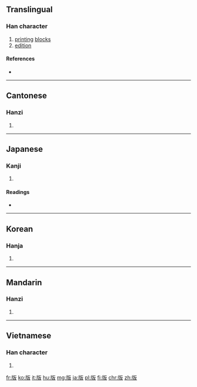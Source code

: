 ==Translingual==

===Han character===
{{Han char|rn=91|rad=片|as=04|sn=8|four=2104<sub>7</sub>|canj=中中竹水 (LLHE), 中弓竹水 (LNHE), X中弓竹水 (XLNHE)|ids=⿰[[片]][[反]]}}

# [[printing]] [[block]]s
# [[edition]]

====References====
* {{Han ref|kx=0693.030|dkj=19817|dj=1106.030|hdz=32015.040|uh=7248|ud=29256|bh=AAA9|bd=43689}}

----

==Cantonese==

===Hanzi===
{{yue-hanzi|jyut=|y=baan2}}

# {{defn|lang=yue|sort=片04}}

----

==Japanese==

===Kanji===
{{ja-kanji|grade=5|rs=片04}}

# {{defn|lang=ja|sort=片04}}

====Readings====
* {{ja-readings|on=[[はん]] (han)|kun=[[いた]] (ita), [[ふだ]] (fuda)}}

----

==Korean==

===Hanja===
{{ko-hanja|hangeul=판|eumhun=|rv=pan|mr=p'an|y=phan}}

# {{defn|lang=ko|sort=片04}}

----

==Mandarin==

===Hanzi===
{{cmn-hanzi|pin=[[bǎn]] ([[ban3]]), [[cōng]] ([[cong1]])|wg=pan<sup>3</sup>, ts'ung<sup>1</sup>}}

# {{defn|lang=cmn|sort=片04}}

----

==Vietnamese==

===Han character===
{{vi-hantu|[[bản]], [[bảng]], [[bỡn]], [[phản]], [[ván]]|rs=片04}}

# {{defn|lang=vi|sort=片04}}

[[fr:版]]
[[ko:版]]
[[it:版]]
[[hu:版]]
[[mg:版]]
[[ja:版]]
[[pl:版]]
[[fi:版]]
[[chr:版]]
[[zh:版]]